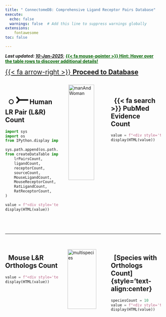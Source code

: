```yaml
---
title: " ConnectomeDB: Comprehensive Ligand Receptor Pairs Database"
execute:
  echo: false
  warnings: false  # Add this line to suppress warnings globally
extensions:
    fontawesome
toc: false

---
```


***Last updated: [10-Jan-2025](about.qmd)***; <span style="color: darkgreen;">**<u>{{< fa mouse-pointer >}} Hint: Hover over the table rows to discover additional details!</u>**</span>

[{{< fa arrow-right >}} **Proceed to Database**](database.qmd){style="font-size: 1.5em;"}

::: {.columns}

::: {.column width="37%"}

::: {.card padding="3px"}
## &nbsp;  ○ <span style='font-size: 50px;'>⤚</span> Human LR Pair (L&R) Count

```python

import sys
import os
from IPython.display import display, HTML

sys.path.append(os.path.abspath("src"))  # Add src directory to path
from createDataTable import (
    lrPairsCount,
    ligandCount,
    receptorCount,
    sourceCount,
    MouseLigandCount,
    MouseReceptorCount,
    RatLigandCount,
    RatReceptorCount,
)

value = f"<div style='text-align:center;'><span style='font-size:2.4em; color:black; font-weight:bold'>{lrPairsCount:,} ({ligandCount:,} & {receptorCount:,})</span></div>"
display(HTML(value))
```

<br>
<div style="height: 1.8em;"></div>


:::
:::

::: {.column width="28%"}

<img src="data/image/human.png" alt="manAndWoman" style="width:80%; margin:auto; display:block;">

:::


::: {.column width="35%"}

::: {.card padding="3px"}
<div style="height: 1.7em;"></div>

## &nbsp; {{< fa search >}} PubMed Evidence Count

```python
value = f"<div style='text-align:center;'><span style='font-size:2.4em; color:black; font-weight:bold'>{sourceCount:,}</span></div>"
display(HTML(value))
```
<div style="height: 3.5em;"></div>
:::
:::

:::

***
<div style="height: 1.5em;"></div>


::: {.columns}

::: {.column width="37%"}

::: {.card padding="3px"}

## &nbsp; Mouse L&R Orthologs Count

```python
value = f"<div style='text-align:center;'><span style='font-size:2.4em; color:black; font-weight:bold'>{MouseLigandCount:,} & {MouseReceptorCount:,}</span></div>"
display(HTML(value))
```

<div style="height: 2.5em;"></div>
:::

:::

::: {.column width="28%"}


<img src="data/image/multispecies.png" alt="multispecies" style="width:85%; display:block; margin:auto;">

:::

::: {.column width="35%"}

::: {.card padding="3px"}

## &nbsp; [Species with Orthologs Count]{style='text-align:center}
```python
speciesCount = 10
value = f"<div style='text-align:center;'><span style='font-size:2.4em; color:black; font-weight:bold'>{speciesCount:,}</span></div>"
display(HTML(value))
```
<div style="height: 2.5em;"></div>

:::
:::





:::
